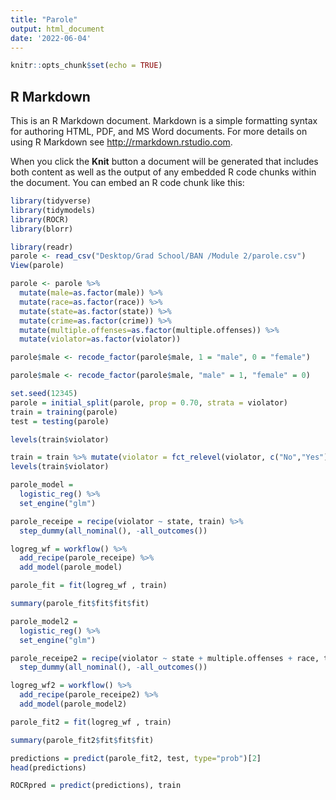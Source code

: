 ```yaml
---
title: "Parole"
output: html_document
date: '2022-06-04'
---
```


```r
knitr::opts_chunk$set(echo = TRUE)
```

## R Markdown

This is an R Markdown document. Markdown is a simple formatting syntax for authoring HTML, PDF, and MS Word documents. For more details on using R Markdown see <http://rmarkdown.rstudio.com>.

When you click the **Knit** button a document will be generated that includes both content as well as the output of any embedded R code chunks within the document. You can embed an R code chunk like this:

```r
library(tidyverse)
library(tidymodels)
library(ROCR)
library(blorr)
```

```r
library(readr)
parole <- read_csv("Desktop/Grad School/BAN /Module 2/parole.csv")
View(parole)
```
```r

parole <- parole %>%
  mutate(male=as.factor(male)) %>%
  mutate(race=as.factor(race)) %>%
  mutate(state=as.factor(state)) %>%
  mutate(crime=as.factor(crime)) %>%
  mutate(multiple.offenses=as.factor(multiple.offenses)) %>%
  mutate(violator=as.factor(violator))

```



```r
parole$male <- recode_factor(parole$male, 1 = "male", 0 = "female")

parole$male <- recode_factor(parole$male, "male" = 1, "female" = 0)
```

```r

set.seed(12345)
parole = initial_split(parole, prop = 0.70, strata = violator)
train = training(parole)
test = testing(parole)

```

```r
levels(train$violator)

train = train %>% mutate(violator = fct_relevel(violator, c("No","Yes")))
levels(train$violator)

```

```r
parole_model = 
  logistic_reg() %>%
  set_engine("glm")

parole_receipe = recipe(violator ~ state, train) %>%
  step_dummy(all_nominal(), -all_outcomes())

logreg_wf = workflow() %>%
  add_recipe(parole_receipe) %>%
  add_model(parole_model)

parole_fit = fit(logreg_wf , train)


```

```r
summary(parole_fit$fit$fit$fit)
```

```r

parole_model2 = 
  logistic_reg() %>%
  set_engine("glm")

parole_receipe2 = recipe(violator ~ state + multiple.offenses + race, train) %>%
  step_dummy(all_nominal(), -all_outcomes())

logreg_wf2 = workflow() %>%
  add_recipe(parole_receipe2) %>%
  add_model(parole_model2)

parole_fit2 = fit(logreg_wf , train)

```

```r

summary(parole_fit2$fit$fit$fit)

```

```r

predictions = predict(parole_fit2, test, type="prob")[2]
head(predictions)
```


```r
ROCRpred = predict(predictions), train

```

